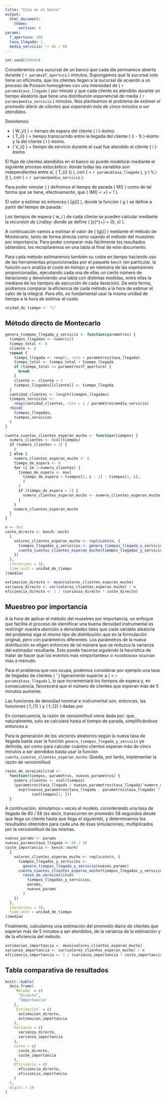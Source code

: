 ```yaml
---
title: "Cola en el banco"
output:
  html_document:
    theme:
      version: 4
params:
  T_apertura: 300
  tasa_llegada: 1
  media_servicio: !r 45 / 60
---
```


```r
set.seed(708446)
```


Consideremos una sucursal de un banco que cada día permanece abierta durante \( `r params$T_apertura` \) minutos. Supongamos que la sucursal solo tiene un oficinista, que los clientes llegan a la sucursal de acuerdo a un proceso de Poisson homogéneo con una intensidad de \( `r params$tasa_llegada` \) por minuto y que cada cliente es atendido durante un tiempo aleatorio que tiene una distribución exponencial de media \( `r params$media_servicio` \) minutos. Nos planteamos el problema de _estimar el promedio diario de clientes que esperarán más de cinco minutos a ser atendidos_.

Denotemos

* \( W_{i} \) = tiempo de espera del cliente \( i \)-ésimo.
* \( T_{i} \) = tiempo transcurrido entre la llegada del cliente \( (i - 1) \)-ésimo y la del cliente \( i \)-ésimo.
* \( V_{i} \) = tiempo de servicio durante el cual fue atendido el cliente \( i \)-ésimo.

El flujo de clientes atendidos en el banco se puede modelizar mediante el siguiente proceso estocástico:
\begin{equation*}
  \mathbf{X} = \bigl((T_{1}, V_{1}), (T_{2}, V_{2}), \dotsc\bigr)
\end{equation*}
donde todas las variables son independientes entre sí, \( T_{i} \sim \mathrm{Exp}(\lambda) \), con \( \lambda = `r params$tasa_llegada` \), y \( V_i \sim \mathrm{Exp}(\frac{1}{\mu}) \), con \( \mu = `r params$media_servicio` \).

Para poder simular \( \mathbf{X} \) definimos el tiempo de parada \( M(\textbf{X}) \) como
\begin{equation*}
  M\bigl((t_1, v_1), (t_2, v_2), \dotsc\bigr) =
  \min(m \geq 1 \mid \sum_{i = 1}^{m} t_i >= `r params$T_apertura`)
\end{equation*}
de tal forma que se tiene, efectivamente, que \( \mathbb{P}(M(\mathbf{X}) < +\infty) = 1 \).

El valor a estimar es entonces \( \mathbb{E}[g(\mathbf{X})] \), donde la función \( g \) se define a partir del tiempo de parada:
\begin{equation*}
  g\bigl((t_1, v_1), (t_2, v_2), \dotsc\bigr) = \sum_{i = 1}^{M\bigl((t_1, v_1), (t_2, v_2), \dotsc\bigr) - 1} 𝟙(w_i > 5)
\end{equation*}

Los tiempos de espera \( w_i \) de cada cliente se pueden calcular mediante la _recursión de Lindley_:
\begin{align*}
  w_{1} &= 0 \\
  w_{i} &= [w_{i - 1} + v_{i - 1} - t_{i}]^{+}, \quad \text{para \( i > 1 \)}
\end{align*}
donde se define \( [x]^{+} = \max(0, x) \).

A continuación vamos a estimar el valor de \( \mathbb{E}[g(\mathbf{X})] \) mediante el método de Montecarlo, tanto de forma directa como usando el método del muestreo por importancia. Para poder comparar más fácilmente los resultados obtenidos, los recopilaremos en una tabla al final de este documento.

Para cada método estimaremos también su coste en tiempo haciendo uso de las herramientas proporcionadas por el paquete `bench` (en particular, la función `mark` analiza el coste en tiempo y en memoria de las expresiones proporcionadas, ejecutando cada una de ellas un cierto número de iteraciones y devolviendo una tabla con distintas medidas, entre ellas la mediana de los tiempos de ejecución de cada iteración). De esta forma, podremos comparar la eficiencia de cada método a la hora de estimar el valor de la integral. Para ello, es fundamental usar la misma unidad de tiempo a la hora de estimar el coste.

```r
unidad_de_tiempo <- "s"
```


## Método directo de Montecarlo

```r
genera_tiempos_llegada_y_servicio <- function(parametros) {
  tiempos_llegadas <- numeric()
  tiempo_total <- 0
  cliente <- 0
  repeat {
    tiempo_llegada <- rexp(1, rate = parametros$tasa_llegada)
    tiempo_total <- tiempo_total + tiempo_llegada
    if (tiempo_total >= parametros$T_apertura) {
      break
    }
    cliente <- cliente + 1
    tiempos_llegadas[[cliente]] <- tiempo_llegada
  }
  cantidad_clientes <- length(tiempos_llegadas)
  tiempos_servicios <-
    rexp(cantidad_clientes, rate = 1 / parametros$media_servicio)
  rbind(
    tiempos_llegadas,
    tiempos_servicios
  )
}

cuenta_cuantos_clientes_esperan_mucho <- function(tiempos) {
  numero_clientes <- ncol(tiempos)
  if (numero_clientes < 2) {
    0
  } else {
    numero_clientes_esperan_mucho <- 0
    tiempo_de_espera <- 0
    for (i in 2:numero_clientes) {
      tiempo_de_espera <- max(
        tiempo_de_espera + tiempos[2, i - 1] - tiempos[1, i],
        0
      )
      if (tiempo_de_espera > 5) {
        numero_clientes_esperan_mucho <- numero_clientes_esperan_mucho + 1
      }
    }
    numero_clientes_esperan_mucho
  }
}

n <- 5e2
coste_directo <- bench::mark(
  {
    valores_clientes_esperan_mucho <- replicate(n, {
      tiempos_llegadas_y_servicios <- genera_tiempos_llegada_y_servicio(params)
      cuenta_cuantos_clientes_esperan_mucho(tiempos_llegadas_y_servicios)
    })
  },
  iterations = 10,
  time_unit = unidad_de_tiempo
)$median

estimacion_directo <- mean(valores_clientes_esperan_mucho)
varianza_directo <- var(valores_clientes_esperan_mucho) / n
eficiencia_directo <- 1 / (varianza_directo * coste_directo)
```


## Muestreo por importancia

A la hora de aplicar el método del muestreo por importancia, un enfoque que facilita el proceso de identificar una buena densidad instrumental es restringir nuestra atención a densidades tales que cada variable aleatoria del problema siga el mismo tipo de distribución que en la formulación original, pero con parámetros diferentes. Los parámetros de la nueva distribución se eligen entonces de tal manera que se reduzca la varianza del estimador resultante. Esto puede hacerse siguiendo la heurística de tratar de hacer que los eventos más «importantes» o «costosos» ocurran más a menudo.

Para el problema que nos ocupa, podemos considerar por ejemplo una tasa de llegadas de clientes \( \lambda' \) ligeramente superior a \( \lambda = `r params$tasa_llegada` \), lo que incrementará los tiempos de espera y, en consecuencia, favorecerá que el número de clientes que esperan más de 5 minutos aumente.

Las funciones de densidad nominal e instrumental son, entonces, las funciones \( f_{1} \) y \( f_{2} \) dadas por
\begin{equation*}
  f_{1}(\mathbf{x}) =
  \prod_{i \geq 1} \lambda \mathrm{e}^{-\lambda t_{i}} \cdot
  \frac{1}{\mu} \mathrm{e}^{- \frac{1}{\mu} v_{i}}
  \qquad
  f_{2}(\mathbf{x}) =
  \prod_{i \geq 1} \lambda' \mathrm{e}^{-\lambda' t_{i}} \cdot
  \frac{1}{\mu} \mathrm{e}^{- \frac{1}{\mu} v_{i}}
\end{equation*}

En consecuencia, la razón de verosimilitud viene dada por:
\begin{equation*}
  L(\mathbf{x}) =
  \frac{f_{1}(\mathbf{x})}{f_{2}(\mathbf{x})} =
  \prod_{i \geq 1} \frac{\lambda}{\lambda'}
  \mathrm{e}^{\left(\lambda' - \lambda\right) t_{i}}
\end{equation*}
que, naturalmente, solo se calculará hasta el tiempo de parada, simplificándose entonces a
\begin{equation*}
  L(\mathbf{x}) =
  \left(\frac{\lambda}{\lambda'}\right)^{M(\mathbf{x})} 
  \mathrm{e}^{\left(\lambda' - \lambda\right)
  \sum_{i = 1}^{M(\mathbf{x})} t_{i}}
\end{equation*}

Para la generación de los vectores aleatorios según la nueva tasa de llegada basta usar la función `genera_tiempos_llegada_y_servicio` ya definida, así como para calcular cuántos clientes esperan más de cinco minutos a ser atendidos basta usar la función `cuenta_cuantos_clientes_esperan_mucho`. Queda, por tanto, implementar la razón de verosimilitud.

```r
razon_de_verosimilitud <-
  function(tiempos, parametros, nuevos_parametros) {
    numero_clientes <- ncol(tiempos)
    (parametros$tasa_llegada / nuevos_parametros$tasa_llegada)^numero_clientes *
      exp((nuevos_parametros$tasa_llegada - parametros$tasa_llegada) *
            sum(tiempos[1, ]))
  }
```

A continuación, simulamos `n` veces el modelo, considerando una tasa de llegada de 60 / 58 (es decir, transcurren en promedio 58 segundos desde que llega un cliente hasta que llega el siguiente), y determinamos los resultados obtenidos para cada una de esas simulaciones, multiplicados por la verosimilitud de las mismas.

```r
nuevos_params <- params
nuevos_params$tasa_llegada <- 60 / 58
coste_importancia <- bench::mark(
  {
    valores_clientes_esperan_mucho <- replicate(n, {
      tiempos_llegadas_y_servicios <-
        genera_tiempos_llegada_y_servicio(nuevos_params)
      cuenta_cuantos_clientes_esperan_mucho(tiempos_llegadas_y_servicios) *
        razon_de_verosimilitud(
          tiempos_llegadas_y_servicios,
          params,
          nuevos_params
        )
    })
  },
  iterations = 10,
  time_unit = unidad_de_tiempo
)$median
```

Finalmente, calculamos una estimación del promedio diario de clientes que esperan más de 5 minutos a ser atendidos, de la varianza de la estimación y de la eficiencia del método.

```r
estimacion_importancia <- mean(valores_clientes_esperan_mucho)
varianza_importancia <- var(valores_clientes_esperan_mucho) / n
eficiencia_importancia <- 1 / (varianza_importancia * coste_importancia)
```


## Tabla comparativa de resultados

```r
knitr::kable(
  data.frame(
    `Método` = c(
      "Directo",
      "Importancia"
    ),
    `Estimación` = c(
      estimacion_directo,
      estimacion_importancia
    ),
    Varianza = c(
      varianza_directo,
      varianza_importancia
    ),
    Coste = c(
      coste_directo,
      coste_importancia
    ),
    Eficiencia = c(
      eficiencia_directo,
      eficiencia_importancia
    )
  ),
  digits = 10
)
```

